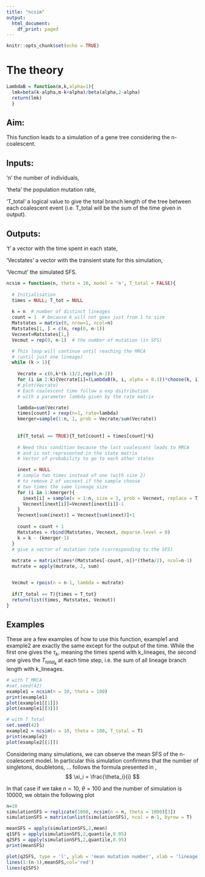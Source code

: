 ```yaml
---
title: "ncsim"
output:
  html_document:
    df_print: paged
---
```


```r
knitr::opts_chunk$set(echo = TRUE)
```

# The theory

```r
LambdaB = function(m,k,alpha=1){
  lmk=beta(k-alpha,m-k+alpha)/beta(alpha,2-alpha)
  return(lmk)
  }
```


## Aim:
   This function leads to a simulation of a gene tree considering the n-coalescent.

## Inputs:
   'n' the number of individuals,
   
   'theta' the population mutation rate,
   
   'T_total' a logical value to give the total branch length of the tree between each coalescent event (i.e. T_total will be the sum of the time given in output).

## Outputs:
   't' a vector with the time spent in each state,
   
   'Vecstates' a vector with the transient state for this simulation,
   
   'Vecmut' the simulated SFS.

```r
ncsim = function(n, theta = 10, model = 'n', T_total = FALSE){
  
  # Initialisation
  times = NULL; T_tot = NULL
  
  k = n  # number of distinct lineages
  count = 1  # because k will not goes just from 1 to size 
  Matstates = matrix(0, nrow=1, ncol=n)
  Matstates[1, ] = c(n, rep(0, n-1))
  Vecnext=Matstates[1,]
  Vecmut = rep(0, n-1)  # the number of mutation (in SFS)

  # This loop will continue until reaching the MRCA
  # (until just one lineage)
  while (k > 1){
 
    Vecrate = c(0,k*(k-1)/2,rep(0,n-2))
    for (i in 2:k){Vecrate[i]=(LambdaB(k, i, alpha = 0.1))*choose(k, i)}
    # plot(Vecrate)
    # Each coalescent time follow a exp dsitribution
    # with a parameter lambda given by the rate matrix

    lambda=sum(Vecrate)
    times[count] = rexp(n=1, rate=lambda)
    kmerger=sample(1:n, 1, prob = Vecrate/sum(Vecrate))
    
    
    if(T_total == TRUE){T_tot[count] = times[count]*k} 
           
    # Need this condition because the last coalescent leads to MRCA
    # and is not represented in the state matrix
    # Vector of probability to go to each other states

    inext = NULL
    # sample two times instead of one (with size 2)
    # to remove 2 of vecnext if the sample choose 
    # two times the same lineage size
    for (i in 1:kmerger){
      inext[i] = sample(x = 1:n, size = 1, prob = Vecnext, replace = T) 
      Vecnext[inext[i]]=Vecnext[inext[i]]-1
    }
    Vecnext[sum(inext)] = Vecnext[sum(inext)]+1
    
    count = count + 1
    Matstates = rbind(Matstates, Vecnext, deparse.level = 0)
    k = k - (kmerger-1)
  }
  # give a vector of mutation rate (corresponding to the SFS)
  
  mutrate = matrix(times*(Matstates[-count,-n])*(theta/2), ncol=n-1)
  mutrate = apply(mutrate, 2, sum)


  Vecmut = rpois(n = n-1, lambda = mutrate)
  
  if(T_total == T){times = T_tot}
  return(list(times, Matstates, Vecmut))
}
```

## Examples

These are a few examples of how to use this function,
example1 and example2 are exactly the same except for the output
of the time. While the first one gives the $\tau_k$, meaning the times spend with k_lineages, the second one gives the $T_{total_k}$ at each time step, i.e. the sum of all lineage branch length with k_lineages.

```r
# with T_MRCA
#set.seed(42)
example1 = ncsim(n = 10, theta = 100)
print(example1)
plot(example1[[1]])
plot(example1[[3]])
``` 

```r
# with T_Total
set.seed(42)
example2 = ncsim(n = 10, theta = 100, T_total = T)
print(example2)
plot(example2[[1]])
```

Considering many simulations, we can observe the mean SFS of the n-coalescent model. In particular this simulation confirmms that the number of singletons, doubletons, ... follows the formula presented in ,
$$
  \xi_i = \frac{\theta_i}{i}
$$

In that case if we take $n=10$, $\theta=100$ and the number of simulation is 10000, we obtain the following plot
```r
n=10
simulationSFS = replicate(1000, ncsim(n = n, theta = 1000)[3])
simulationSFS = matrix(unlist(simulationSFS), ncol = n-1, byrow = T)

meanSFS = apply(simulationSFS,2,mean)
q1SFS = apply(simulationSFS,2,quantile,0.05)
q2SFS = apply(simulationSFS,2,quantile,0.95)
print(meanSFS)

plot(q2SFS, type = 'l', ylab = 'mean mutation number', xlab = 'lineage size', ylim = c(0,max(q2SFS)))
lines(1:(n-1),meanSFS,col='red')
lines(q1SFS)
```